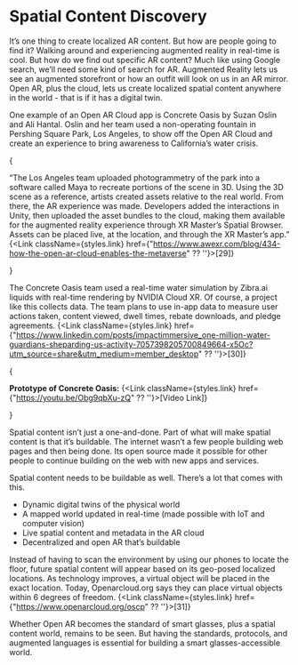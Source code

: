 
# Spatial Content Discovery

It’s one thing to create localized AR content. But how are people going to find it? Walking around and experiencing augmented reality in real-time is cool. But how do we find out specific AR content? Much like using Google search, we’ll need some kind of search for AR. Augmented Reality lets us see an augmented storefront or how an outfit will look on us in an AR mirror. Open AR, plus the cloud, lets us create localized spatial content anywhere in the world - that is if it has a digital twin.
 
One example of an Open AR Cloud app is Concrete Oasis by Suzan Oslin and Ali Hantal. Oslin and her team used a non-operating fountain in Pershing Square Park, Los Angeles, to show off the Open AR Cloud and create an experience to bring awareness to California’s water crisis. 

{<p className={styles.textReplyMessage}>“The Los Angeles team uploaded photogrammetry of the park into a software called Maya to recreate portions of the scene in 3D. Using the 3D scene as a reference, artists created assets relative to the real world. From there, the AR experience was made. Developers added the interactions in Unity, then uploaded the asset bundles to the cloud, making them available for the augmented reality experience through XR Master’s Spatial Browser. Assets can be placed live, at the location, and through the XR Master’s app.” {<Link className={styles.link} href={"https://www.awexr.com/blog/434-how-the-open-ar-cloud-enables-the-metaverse" ?? ''}>[29]</Link>}</p>}

The Concrete Oasis team used a real-time water simulation by Zibra.ai liquids with real-time rendering by NVIDIA Cloud XR. Of course, a project like this collects data. The team plans to use in-app data to measure user actions taken, content viewed, dwell times, rebate downloads, and pledge agreements. {<Link className={styles.link} href={"https://www.linkedin.com/posts/impactimmersive_one-million-water-guardians-sheparding-us-activity-7057398205700849664-x5Oc?utm_source=share&utm_medium=member_desktop" ?? ''}>[30]</Link>}

{<p className={styles.inBox}><b>Prototype of Concrete Oasis:</b> {<Link className={styles.link} href={"https://youtu.be/Obg9qbXu-zQ" ?? ''}>[Video Link]</Link>}</p>}

Spatial content isn’t just a one-and-done. Part of what will make spatial content is that it’s buildable. The internet wasn’t a few people building web pages and then being done. Its open source made it possible for other people to continue building on the web with new apps and services. 

Spatial content needs to be buildable as well. There’s a lot that comes with this. 
- Dynamic digital twins of the physical world
- A mapped world updated in real-time (made possible with IoT and computer vision)
- Live spatial content and metadata in the AR cloud 
- Decentralized and open AR that’s buildable 

Instead of having to scan the environment by using our phones to locate the floor, future spatial content will appear based on its geo-posed localized locations. As technology improves, a virtual object will be placed in the exact location. Today, Openarcloud.org says they can place virtual objects within 6 degrees of freedom. {<Link className={styles.link} href={"https://www.openarcloud.org/oscp" ?? ''}>[31]</Link>}

Whether Open AR becomes the standard of smart glasses, plus a spatial content world, remains to be seen. But having the standards, protocols, and augmented languages is essential for building a smart glasses-accessible world. 
